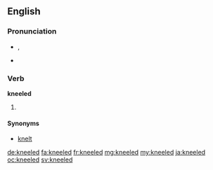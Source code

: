 ==English==

===Pronunciation===
* {{enPR|nēld}}, {{IPA|/niːld/|lang=en}}
* {{rhymes|iːld|lang=en}}

===Verb===
'''kneeled'''

# {{en-past of|kneel}}

====Synonyms====
* [[knelt]]

[[de:kneeled]]
[[fa:kneeled]]
[[fr:kneeled]]
[[mg:kneeled]]
[[my:kneeled]]
[[ja:kneeled]]
[[oc:kneeled]]
[[sv:kneeled]]